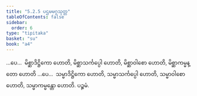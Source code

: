 ```yaml
---
title: "5.2.5 ပဌမမဂ္ဂသုတ္တ"
tableOfContents: false
sidebar:
  order: 6
type: "tipitaka"
basket: "su"
book: "a4"
---
```



<DynamicBreadcrumb />

<Division number="215" book="a4">

<Paragraph number="1384" book="a4">
…ပေ…  မိစ္ဆာဒိဋ္ဌိကော ဟောတိ, မိစ္ဆာသင်္ကပ္ပေါ ဟောတိ, မိစ္ဆာဝါစော ဟောတိ, မိစ္ဆာကမ္မန္တော ဟောတိ …ပေ…  သမ္မာဒိဋ္ဌိကော ဟောတိ, သမ္မာသင်္ကပ္ပေါ ဟောတိ, သမ္မာဝါစော ဟောတိ, သမ္မာကမ္မန္တော ဟောတိ.

</Paragraph>
</Division>

<Paragraph number="1385" type="center" book="a4">
ပဉ္စမံ.
</Paragraph>
